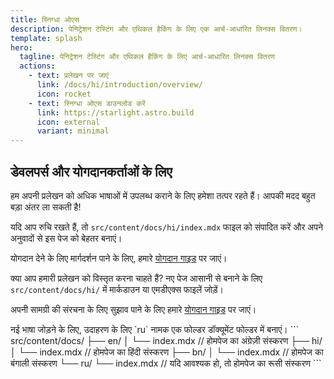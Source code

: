 ```yaml
---
title: स्निग्धा ओएस
description: पेनिट्रेशन टेस्टिंग और एथिकल हैकिंग के लिए एक आर्च-आधारित लिनक्स वितरण।
template: splash
hero:
  tagline: पेनिट्रेशन टेस्टिंग और एथिकल हैकिंग के लिए आर्च-आधारित लिनक्स वितरण
  actions:
    - text: प्रलेखन पर जाएं
      link: /docs/hi/introduction/overview/
      icon: rocket
    - text: स्निग्धा ओएस डाउनलोड करें
      link: https://starlight.astro.build
      icon: external
      variant: minimal
---
```


## डेवलपर्स और योगदानकर्ताओं के लिए

<CardGrid stagger>
    <Card title="हमें अपनी सामग्री अनुवाद करने में मदद करें" icon="translate">
      <p>हम अपनी प्रलेखन को अधिक भाषाओं में उपलब्ध कराने के लिए हमेशा तत्पर रहते हैं। आपकी मदद बहुत बड़ा अंतर ला सकती है!</p>
      यदि आप रुचि रखते हैं, तो <code>src/content/docs/hi/index.mdx</code> फाइल को संपादित करें और अपने अनुवादों से इस पेज को बेहतर बनाएं।
      <p>योगदान देने के लिए मार्गदर्शन पाने के लिए, हमारे <a href="/hi/contributing/">योगदान गाइड</a> पर जाएं।</p>
    </Card>
    <Card title="नई सामग्री जोड़ें" icon="add-document">
      <p>क्या आप हमारी प्रलेखन को विस्तृत करना चाहते हैं? नए पेज आसानी से बनाने के लिए <code>src/content/docs/hi/</code> में मार्कडाउन या एमडीएक्स फाइलें जोड़ें।</p>
      <p>अपनी सामग्री की संरचना के लिए सुझाव पाने के लिए हमारे <a href="/hi/contributing/">योगदान गाइड</a> पर जाएं।</p>
    </Card>
    <Card title="नई भाषा जोड़ें" icon="setting">
      नई भाषा जोड़ने के लिए, उदाहरण के लिए `ru` नामक एक फोल्डर डॉक्यूमेंट फोल्डर में बनाएं।
      ```
      src/content/docs/
                    ├── en/
                    │   └── index.mdx    // होमपेज का अंग्रेज़ी संस्करण
                    ├── hi/
                    │   └── index.mdx    // होमपेज का हिंदी संस्करण
                    ├── bn/
                    │   └── index.mdx    // होमपेज का बंगाली संस्करण
                    └── ru/
                        └── index.mdx    // यदि आवश्यक हो, तो होमपेज का रूसी संस्करण
      ```
    </Card>
</CardGrid>
